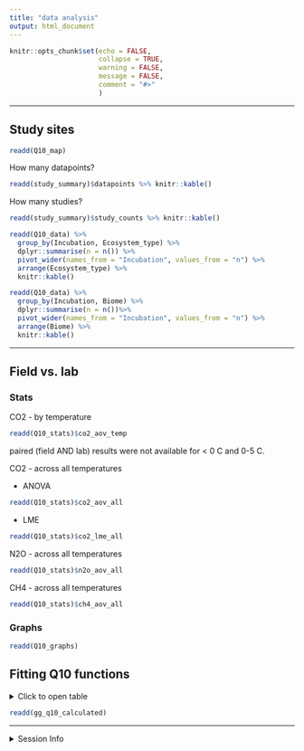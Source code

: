 ```yaml
---
title: "data analysis"
output: html_document
---
```


```r
knitr::opts_chunk$set(echo = FALSE,
                      collapse = TRUE,
                      warning = FALSE,
                      message = FALSE,
                      comment = "#>"
                      )
```

---

## Study sites

```r
readd(Q10_map)
```

How many datapoints?
```r
readd(study_summary)$datapoints %>% knitr::kable()
```

How many studies?
```r
readd(study_summary)$study_counts %>% knitr::kable()
```

```r
readd(Q10_data) %>% 
  group_by(Incubation, Ecosystem_type) %>% 
  dplyr::summarise(n = n()) %>% 
  pivot_wider(names_from = "Incubation", values_from = "n") %>% 
  arrange(Ecosystem_type) %>% 
  knitr::kable()
```

```r
readd(Q10_data) %>% 
  group_by(Incubation, Biome) %>% 
  dplyr::summarise(n = n())%>% 
  pivot_wider(names_from = "Incubation", values_from = "n") %>% 
  arrange(Biome) %>% 
  knitr::kable()
```


---

## Field vs. lab 

### Stats

CO2 - by temperature
```r
readd(Q10_stats)$co2_aov_temp
```

paired (field AND lab) results were not available for < 0 C and 0-5 C.


CO2 - across all temperatures

- ANOVA
```r
readd(Q10_stats)$co2_aov_all
```

- LME
```r
readd(Q10_stats)$co2_lme_all
```

N2O - across all temperatures
```r
readd(Q10_stats)$n2o_aov_all
```

CH4 - across all temperatures
```r
readd(Q10_stats)$ch4_aov_all
```


### Graphs

```r
readd(Q10_graphs)
```


## Fitting Q10 functions

<details>
  <summary>Click to open table</summary>
  
```r
readd(q10_calculated) %>% knitr::kable()
```

</details>

```r
readd(gg_q10_calculated)
```




---

<details>   
   <summary>Session Info</summary>
   
Date run: `r Sys.Date()`

```r
sessionInfo()
```

</details> 